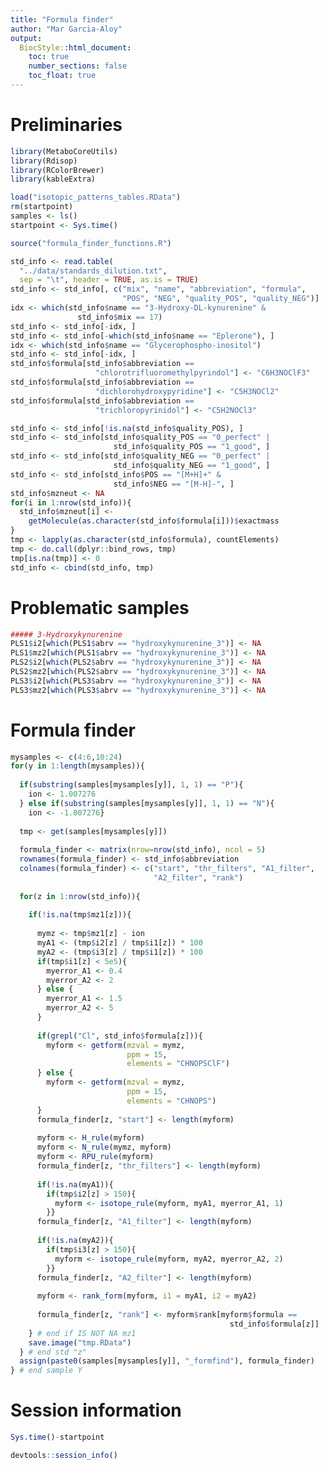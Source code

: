 ```yaml
---
title: "Formula finder"
author: "Mar Garcia-Aloy"
output: 
  BiocStyle::html_document:
    toc: true
    number_sections: false
    toc_float: true
---
```


# Preliminaries

```r
library(MetaboCoreUtils)
library(Rdisop)
library(RColorBrewer)
library(kableExtra)

load("isotopic_patterns_tables.RData")
rm(startpoint)
samples <- ls()
startpoint <- Sys.time()

source("formula_finder_functions.R")

std_info <- read.table(
  "../data/standards_dilution.txt",
  sep = "\t", header = TRUE, as.is = TRUE)
std_info <- std_info[, c("mix", "name", "abbreviation", "formula",
                         "POS", "NEG", "quality_POS", "quality_NEG")]
idx <- which(std_info$name == "3-Hydroxy-DL-kynurenine" & 
               std_info$mix == 17)
std_info <- std_info[-idx, ]
std_info <- std_info[-which(std_info$name == "Eplerone"), ]
idx <- which(std_info$name == "Glycerophospho-inositol")
std_info <- std_info[-idx, ]
std_info$formula[std_info$abbreviation == 
                   "chlorotrifluoromethylpyrindol"] <- "C6H3NOClF3"
std_info$formula[std_info$abbreviation == 
                   "dichlorohydroxypyridine"] <- "C5H3NOCl2"
std_info$formula[std_info$abbreviation == 
                   "trichloropyrinidol"] <- "C5H2NOCl3"

std_info <- std_info[!is.na(std_info$quality_POS), ]
std_info <- std_info[std_info$quality_POS == "0_perfect" | 
                       std_info$quality_POS == "1_good", ]
std_info <- std_info[std_info$quality_NEG == "0_perfect" | 
                       std_info$quality_NEG == "1_good", ]
std_info <- std_info[std_info$POS == "[M+H]+" & 
                       std_info$NEG == "[M-H]-", ]
std_info$mzneut <- NA
for(i in 1:nrow(std_info)){
  std_info$mzneut[i] <- 
    getMolecule(as.character(std_info$formula[i]))$exactmass
}
tmp <- lapply(as.character(std_info$formula), countElements)
tmp <- do.call(dplyr::bind_rows, tmp)
tmp[is.na(tmp)] <- 0
std_info <- cbind(std_info, tmp)
```


# Problematic samples

```r
##### 3-Hydroxykynurenine
PLS1$i2[which(PLS1$abrv == "hydroxykynurenine_3")] <- NA
PLS1$mz2[which(PLS1$abrv == "hydroxykynurenine_3")] <- NA
PLS2$i2[which(PLS2$abrv == "hydroxykynurenine_3")] <- NA
PLS2$mz2[which(PLS2$abrv == "hydroxykynurenine_3")] <- NA
PLS3$i2[which(PLS3$abrv == "hydroxykynurenine_3")] <- NA
PLS3$mz2[which(PLS3$abrv == "hydroxykynurenine_3")] <- NA
```



# Formula finder

```r
mysamples <- c(4:6,10:24)
for(y in 1:length(mysamples)){
  
  if(substring(samples[mysamples[y]], 1, 1) == "P"){
    ion <- 1.007276
  } else if(substring(samples[mysamples[y]], 1, 1) == "N"){
    ion <- -1.007276}
  
  tmp <- get(samples[mysamples[y]])
  
  formula_finder <- matrix(nrow=nrow(std_info), ncol = 5)
  rownames(formula_finder) <- std_info$abbreviation
  colnames(formula_finder) <- c("start", "thr_filters", "A1_filter", 
                                "A2_filter", "rank")
  
  for(z in 1:nrow(std_info)){
    
    if(!is.na(tmp$mz1[z])){
      
      mymz <- tmp$mz1[z] - ion
      myA1 <- (tmp$i2[z] / tmp$i1[z]) * 100
      myA2 <- (tmp$i3[z] / tmp$i1[z]) * 100
      if(tmp$i1[z] < 5e5){
        myerror_A1 <- 0.4
        myerror_A2 <- 2
      } else {
        myerror_A1 <- 1.5
        myerror_A2 <- 5
      }
      
      if(grepl("Cl", std_info$formula[z])){
        myform <- getform(mzval = mymz,
                          ppm = 15,
                          elements = "CHNOPSClF")
      } else {
        myform <- getform(mzval = mymz,
                          ppm = 15,
                          elements = "CHNOPS")
      }
      formula_finder[z, "start"] <- length(myform)
      
      myform <- H_rule(myform)
      myform <- N_rule(mymz, myform)
      myform <- RPU_rule(myform)
      formula_finder[z, "thr_filters"] <- length(myform)
      
      if(!is.na(myA1)){
        if(tmp$i2[z] > 150){
          myform <- isotope_rule(myform, myA1, myerror_A1, 1)
        }}
      formula_finder[z, "A1_filter"] <- length(myform)
      
      if(!is.na(myA2)){
        if(tmp$i3[z] > 150){
          myform <- isotope_rule(myform, myA2, myerror_A2, 2)
        }}
      formula_finder[z, "A2_filter"] <- length(myform)
      
      myform <- rank_form(myform, i1 = myA1, i2 = myA2)
      
      formula_finder[z, "rank"] <- myform$rank[myform$formula == 
                                                 std_info$formula[z]]
    } # end if IS NOT NA mz1
    save.image("tmp.RData")
  } # end std "z"
  assign(paste0(samples[mysamples[y]], "_formfind"), formula_finder)
} # end sample Y
```



# Session information

```r
Sys.time()-startpoint

devtools::session_info()
```
